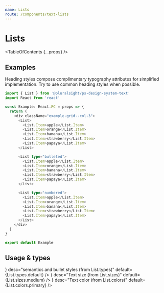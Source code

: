 ```yaml
---
name: Lists
route: /components/text-lists
---
```



# Lists

<TableOfContents {...props} />

## Examples

Heading styles compose complimentary typography attributes for simplified
implementation. Try to use common heading styles when possible.

```typescript
import { List } from '@pluralsight/ps-design-system-text'
import React from 'react'

const Example: React.FC = props => {
  return (
    <div className="example-grid--col-3">
      <List>
        <List.Item>apple</List.Item>
        <List.Item>orange</List.Item>
        <List.Item>banana</List.Item>
        <List.Item>strawberry</List.Item>
        <List.Item>papaya</List.Item>
      </List>

      <List type="bulleted">
        <List.Item>apple</List.Item>
        <List.Item>orange</List.Item>
        <List.Item>banana</List.Item>
        <List.Item>strawberry</List.Item>
        <List.Item>papaya</List.Item>
      </List>

      <List type="numbered">
        <List.Item>apple</List.Item>
        <List.Item>orange</List.Item>
        <List.Item>banana</List.Item>
        <List.Item>strawberry</List.Item>
        <List.Item>papaya</List.Item>
      </List>
    </div>
  )
}

export default Example
```

## Usage & types

<Usage
  install="npm install @pluralsight/ps-design-system-text"
  import="import { Heading } from '@pluralsight/ps-design-system-text'"
  packageName="text"
  version={props.version}
/>

<TypesTable>
  <TypesProp
    name="type"
    type={<TypesEnum enum={List.types} />}
    desc="semantics and bullet styles (from List.types)"
    default={List.types.default}
  />
  <TypesProp
    name="size"
    type={<TypesEnum enum={List.sizes} />}
    desc="Text size (from List.sizes)"
    default={List.sizes.medium}
  />
  <TypesProp
    name="color"
    type={<TypesEnum enum={List.colors} />}
    desc="Text color (from List.colors)"
    default={List.colors.primary}
  />
</TypesTable>
